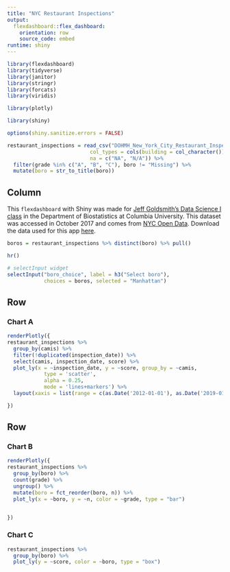 ```yaml
---
title: "NYC Restaurant Inspections"
output: 
  flexdashboard::flex_dashboard:
    orientation: row
    source_code: embed
runtime: shiny
---
```


```r
library(flexdashboard)
library(tidyverse)
library(janitor)
library(stringr)
library(forcats)
library(viridis)

library(plotly)

library(shiny)

options(shiny.sanitize.errors = FALSE)
```

```r
restaurant_inspections = read_csv("DOHMH_New_York_City_Restaurant_Inspection_Results.csv.gz", 
                           col_types = cols(building = col_character()),
                           na = c("NA", "N/A")) %>%
  filter(grade %in% c("A", "B", "C"), boro != "Missing") %>% 
  mutate(boro = str_to_title(boro))

```

Column {.sidebar}
-----------------------------------------------------------------------
This `flexdashboard` with Shiny was made for [Jeff Goldsmith's Data Science I class](http://jeffgoldsmith.com/DSI/index.html) in the Department of Biostatistics at Columbia University. This dataset was accessed in October 2017 and comes from [NYC Open Data](https://dev.socrata.com/foundry/data.cityofnewyork.us/9w7m-hzhe).  Download the data used for this app [here](http://jeffgoldsmith.com/DSI/dataset_restaurant_inspections.html).

```r
boros = restaurant_inspections %>% distinct(boro) %>% pull()

hr()

# selectInput widget
selectInput("boro_choice", label = h3("Select boro"),
            choices = boros, selected = "Manhattan")
```

Row
-----------------------------------------------------------------------

### Chart A

```r
renderPlotly({ 
restaurant_inspections %>%
  group_by(camis) %>%
  filter(!duplicated(inspection_date)) %>%
  select(camis, inspection_date, score) %>%
  plot_ly(x = ~inspection_date, y = ~score, group_by = ~camis,
            type = 'scatter', 
            alpha = 0.25,
            mode = 'lines+markers') %>%
  layout(xaxis = list(range = c(as.Date('2012-01-01'), as.Date('2019-01-01'))))

})
```

Row {.tabset .tabset-fade }
-----------------------------------------------------------------------

### Chart B

```r
renderPlotly({
restaurant_inspections %>%
  group_by(boro) %>%
  count(grade) %>%
  ungroup() %>%
  mutate(boro = fct_reorder(boro, n)) %>%
  plot_ly(x = ~boro, y = ~n, color = ~grade, type = "bar")


})


```

### Chart C

```r
restaurant_inspections %>%
  group_by(boro) %>%
  plot_ly(y = ~score, color = ~boro, type = "box") 
```

